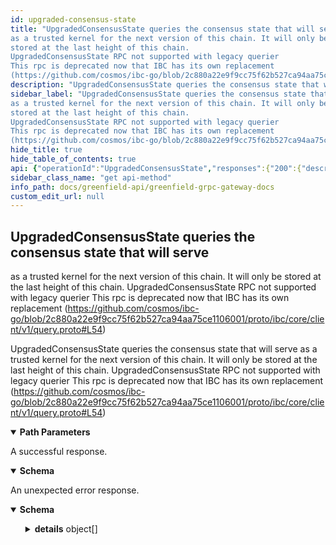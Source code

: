 ```yaml
---
id: upgraded-consensus-state
title: "UpgradedConsensusState queries the consensus state that will serve
as a trusted kernel for the next version of this chain. It will only be
stored at the last height of this chain.
UpgradedConsensusState RPC not supported with legacy querier
This rpc is deprecated now that IBC has its own replacement
(https://github.com/cosmos/ibc-go/blob/2c880a22e9f9cc75f62b527ca94aa75ce1106001/proto/ibc/core/client/v1/query.proto#L54)"
description: "UpgradedConsensusState queries the consensus state that will serve"
sidebar_label: "UpgradedConsensusState queries the consensus state that will serve
as a trusted kernel for the next version of this chain. It will only be
stored at the last height of this chain.
UpgradedConsensusState RPC not supported with legacy querier
This rpc is deprecated now that IBC has its own replacement
(https://github.com/cosmos/ibc-go/blob/2c880a22e9f9cc75f62b527ca94aa75ce1106001/proto/ibc/core/client/v1/query.proto#L54)"
hide_title: true
hide_table_of_contents: true
api: {"operationId":"UpgradedConsensusState","responses":{"200":{"description":"A successful response.","content":{"*/*":{"schema":{"type":"object","properties":{"upgraded_consensus_state":{"type":"string","format":"byte","title":"Since: cosmos-sdk 0.43"}},"description":"QueryUpgradedConsensusStateResponse is the response type for the Query/UpgradedConsensusState\nRPC method."}}}},"default":{"description":"An unexpected error response.","content":{"*/*":{"schema":{"type":"object","properties":{"error":{"type":"string"},"code":{"type":"integer","format":"int32"},"message":{"type":"string"},"details":{"type":"array","items":{"type":"object","properties":{"type_url":{"type":"string"},"value":{"type":"string","format":"byte"}}}}}}}}}},"parameters":[{"name":"last_height","description":"last height of the current chain must be sent in request\nas this is the height under which next consensus state is stored","in":"path","required":true,"schema":{"type":"string","format":"int64"}}],"tags":["Query"],"description":"UpgradedConsensusState queries the consensus state that will serve\nas a trusted kernel for the next version of this chain. It will only be\nstored at the last height of this chain.\nUpgradedConsensusState RPC not supported with legacy querier\nThis rpc is deprecated now that IBC has its own replacement\n(https://github.com/cosmos/ibc-go/blob/2c880a22e9f9cc75f62b527ca94aa75ce1106001/proto/ibc/core/client/v1/query.proto#L54)","method":"get","path":"/cosmos/upgrade/v1beta1/upgraded_consensus_state/{last_height}","info":{"title":"Greenfield - gRPC Gateway docs","description":"A REST interface for state queries","version":"1.0.0"},"postman":{"name":"UpgradedConsensusState queries the consensus state that will serve\nas a trusted kernel for the next version of this chain. It will only be\nstored at the last height of this chain.\nUpgradedConsensusState RPC not supported with legacy querier\nThis rpc is deprecated now that IBC has its own replacement\n(https://github.com/cosmos/ibc-go/blob/2c880a22e9f9cc75f62b527ca94aa75ce1106001/proto/ibc/core/client/v1/query.proto#L54)","description":{"type":"text/plain"},"url":{"path":["cosmos","upgrade","v1beta1","upgraded_consensus_state",":last_height"],"host":["{{baseUrl}}"],"query":[],"variable":[{"disabled":false,"description":{"content":"(Required) last height of the current chain must be sent in request\nas this is the height under which next consensus state is stored","type":"text/plain"},"type":"any","value":"","key":"last_height"}]},"header":[{"key":"Accept","value":"*/*"}],"method":"GET"}}
sidebar_class_name: "get api-method"
info_path: docs/greenfield-api/greenfield-grpc-gateway-docs
custom_edit_url: null
---
```



## UpgradedConsensusState queries the consensus state that will serve
as a trusted kernel for the next version of this chain. It will only be
stored at the last height of this chain.
UpgradedConsensusState RPC not supported with legacy querier
This rpc is deprecated now that IBC has its own replacement
(https://github.com/cosmos/ibc-go/blob/2c880a22e9f9cc75f62b527ca94aa75ce1106001/proto/ibc/core/client/v1/query.proto#L54)



UpgradedConsensusState queries the consensus state that will serve
as a trusted kernel for the next version of this chain. It will only be
stored at the last height of this chain.
UpgradedConsensusState RPC not supported with legacy querier
This rpc is deprecated now that IBC has its own replacement
(https://github.com/cosmos/ibc-go/blob/2c880a22e9f9cc75f62b527ca94aa75ce1106001/proto/ibc/core/client/v1/query.proto#L54)

<details style={{"marginBottom":"1rem"}} data-collapsed={false} open={true}><summary style={{}}><strong>Path Parameters</strong></summary><div><ul><ParamsItem className={"paramsItem"} param={{"name":"last_height","description":"last height of the current chain must be sent in request\nas this is the height under which next consensus state is stored","in":"path","required":true,"schema":{"type":"string","format":"int64"}}}></ParamsItem></ul></div></details><div><ApiTabs><TabItem label={"200"} value={"200"}><div>

A successful response.

</div><div><MimeTabs schemaType={"response"}><TabItem label={"*/*"} value={"*/*"}><SchemaTabs><TabItem label={"Schema"} value={"Schema"}><details style={{}} data-collapsed={false} open={true}><summary style={{"textAlign":"left"}}><strong>Schema</strong></summary><div style={{"textAlign":"left","marginLeft":"1rem"}}></div><ul style={{"marginLeft":"1rem"}}><SchemaItem collapsible={false} name={"upgraded_consensus_state"} required={false} schemaName={"byte"} qualifierMessage={undefined} schema={{"type":"string","format":"byte","title":"Since: cosmos-sdk 0.43"}}></SchemaItem></ul></details></TabItem><TabItem label={"Example (from schema)"} value={"Example (from schema)"}><ResponseSamples responseExample={"{\n  \"upgraded_consensus_state\": \"string\"\n}"} language={"json"}></ResponseSamples></TabItem></SchemaTabs></TabItem></MimeTabs></div></TabItem><TabItem label={"default"} value={"default"}><div>

An unexpected error response.

</div><div><MimeTabs schemaType={"response"}><TabItem label={"*/*"} value={"*/*"}><SchemaTabs><TabItem label={"Schema"} value={"Schema"}><details style={{}} data-collapsed={false} open={true}><summary style={{"textAlign":"left"}}><strong>Schema</strong></summary><div style={{"textAlign":"left","marginLeft":"1rem"}}></div><ul style={{"marginLeft":"1rem"}}><SchemaItem collapsible={false} name={"error"} required={false} schemaName={"string"} qualifierMessage={undefined} schema={{"type":"string"}}></SchemaItem><SchemaItem collapsible={false} name={"code"} required={false} schemaName={"int32"} qualifierMessage={undefined} schema={{"type":"integer","format":"int32"}}></SchemaItem><SchemaItem collapsible={false} name={"message"} required={false} schemaName={"string"} qualifierMessage={undefined} schema={{"type":"string"}}></SchemaItem><SchemaItem collapsible={true} className={"schemaItem"}><details style={{}}><summary style={{}}><strong>details</strong><span style={{"opacity":"0.6"}}> object[]</span></summary><div style={{"marginLeft":"1rem"}}><li><div style={{"fontSize":"var(--ifm-code-font-size)","opacity":"0.6","marginLeft":"-.5rem","paddingBottom":".5rem"}}>Array [</div></li><SchemaItem collapsible={false} name={"type_url"} required={false} schemaName={"string"} qualifierMessage={undefined} schema={{"type":"string"}}></SchemaItem><SchemaItem collapsible={false} name={"value"} required={false} schemaName={"byte"} qualifierMessage={undefined} schema={{"type":"string","format":"byte"}}></SchemaItem><li><div style={{"fontSize":"var(--ifm-code-font-size)","opacity":"0.6","marginLeft":"-.5rem"}}>]</div></li></div></details></SchemaItem></ul></details></TabItem><TabItem label={"Example (from schema)"} value={"Example (from schema)"}><ResponseSamples responseExample={"{\n  \"error\": \"string\",\n  \"code\": 0,\n  \"message\": \"string\",\n  \"details\": [\n    {\n      \"type_url\": \"string\",\n      \"value\": \"string\"\n    }\n  ]\n}"} language={"json"}></ResponseSamples></TabItem></SchemaTabs></TabItem></MimeTabs></div></TabItem></ApiTabs></div>
      